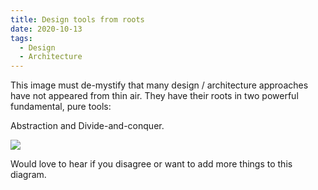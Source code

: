 ```yaml
---
title: Design tools from roots
date: 2020-10-13
tags:
  - Design
  - Architecture
---
```

This image must de-mystify that many design / architecture approaches have not appeared from thin air. They have their roots in two powerful fundamental, pure tools:

Abstraction and Divide-and-conquer.

![](./designimages/tools.jpg)

Would love to hear if you disagree or want to add more things to this diagram. 

